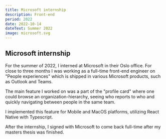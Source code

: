```yaml
---
title: Microsoft internship
description: Front-end
period: 2022
date: 2022-10-14
dateText: Summer 2022
image: microsoft.svg
---
```



## Microsoft internship

For the summer of 2022, I interned at Microsoft in their Oslo office. For close to three
months I was working as a full-time front-end engineer on "People experiences" which
is shipped in various Microsoft products, such as Outlook and Teams.

The main feature I worked on was a part of the "profile card" where one could browse an
organization-hierarchy, seeing who reports to who and quickly navigating between people in
the same team.

I implemented this feature for Mobile and MacOS platforms, utilizing React Native with
Typescript.

After the internship, I signed with Microsoft to come back full-time after my masters
thesis was finished.
